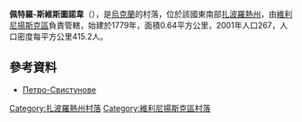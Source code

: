 {{coord|48|6|49|N|35|11|11|E|scale:30000|display=title}}

'''佩特羅-斯維斯圖諾韋'''（{{lang-uk|Петро-Свистунове}}），是[[烏克蘭|烏克蘭]]的村落，位於該國東南部[[扎波羅熱州|扎波羅熱州]]，由[[維利尼揚斯克區|維利尼揚斯克區]]負責管轄，始建於1779年，面積0.64平方公里，2001年人口267，人口密度每平方公里415.2人。

==參考資料==
* [http://gska2.rada.gov.ua/pls/z7502/A005?rdat1=02.01.2008&rf7571=12068 Петро-Свистунове]{{dead link|date=2017年11月 |bot=InternetArchiveBot |fix-attempted=yes }}

[[Category:扎波羅熱州村落|Category:扎波羅熱州村落]]
[[Category:維利尼揚斯克區村落|Category:維利尼揚斯克區村落]]


{{Zaporizhia-geo-stub}}